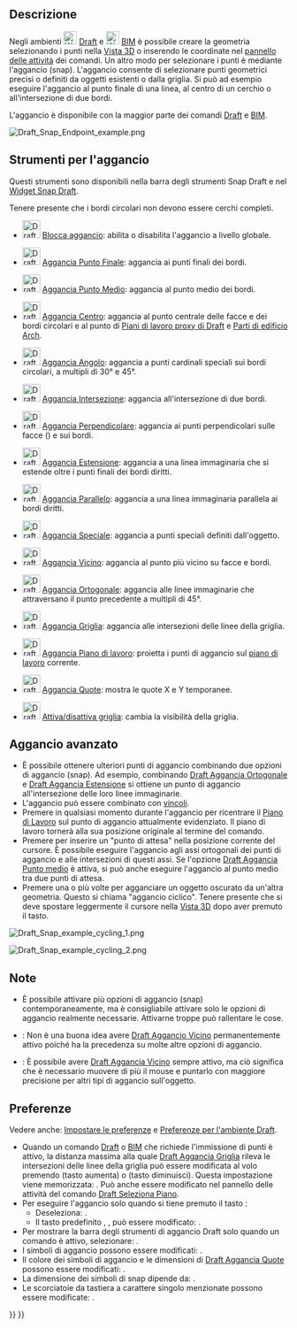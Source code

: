 <languages/>

{{Docnav/it
|[[Draft_snap_widget/it|Dispositivo aggancio]]
|[[Draft_Constrain/it|Vincolare]]
|[[Draft_Workbench/it|Draft]]
|IconL=
|IconR=
|IconC=Workbench_Draft.svg
}}

{{TOCright}}

<span id="Description"></span>
== Descrizione ==

Negli ambienti [[Image:Workbench_Draft.svg|24px]] [[Draft_Workbench/it|Draft]] e [[Image:Workbench_BIM.svg|24px]] [[BIM_Workbench/it|BIM]] è possibile creare la geometria selezionando i punti nella [[3D_view/it|Vista 3D]] o inserendo le coordinate nel [[Task_panel/it|pannello delle attività]] dei comandi. Un altro modo per selezionare i punti è mediante l'aggancio (snap). L'aggancio consente di selezionare punti geometrici precisi o definiti da oggetti esistenti o dalla griglia. Si può ad esempio eseguire l'aggancio al punto finale di una linea, al centro di un cerchio o all'intersezione di due bordi.

L'aggancio è disponibile con la maggior parte dei comandi [[Draft_Workbench/it|Draft]] e [[BIM_Workbench/it|BIM]].

[[Image:Draft_Snap_Endpoint_example.png]]
{{Caption|Aggancio al punto finale di un bordo}}

<span id="Snap_tools"></span>
== Strumenti per l'aggancio ==

Questi strumenti sono disponibili nella barra degli strumenti Snap Draft e nel [[Draft_snap_widget/it|Widget Snap Draft]].

Tenere presente che i bordi circolari non devono essere cerchi completi.

* [[Image:Draft_Snap_Lock.svg|32px]] [[Draft_Snap_Lock/it|Blocca aggancio]]: abilita o disabilita l'aggancio a livello globale.

* [[Image:Draft_Snap_Endpoint.svg|32px]] [[Draft_Snap_Endpoint/it|Aggancia Punto Finale]]: aggancia ai punti finali dei bordi.

* [[Image:Draft_Snap_Midpoint.svg|32px]] [[Draft_Snap_Midpoint/it|Aggancia Punto Medio]]: aggancia al punto medio dei bordi.

* [[Image:Draft_Snap_Center.svg|32px]] [[Draft_Snap_Center/it|Aggancia Centro]]: aggancia al punto centrale delle facce e dei bordi circolari e al punto {{PropertyData|Placement}} di [[Draft_WorkingPlaneProxy/it|Piani di lavoro proxy di Draft]] e [[Arch_BuildingPart/it|Parti di edificio Arch]].

* [[Image:Draft_Snap_Angle.svg|32px]] [[Draft_Snap_Angle/it|Aggancia Angolo]]: aggancia a punti cardinali speciali sui bordi circolari, a multipli di 30° e 45°.

* [[Image:Draft_Snap_Intersection.svg|32px]] [[Draft_Snap_Intersection/it|Aggancia Intersezione]]: aggancia all'intersezione di due bordi.

* [[Image:Draft_Snap_Perpendicular.svg|32px]] [[Draft_Snap_Perpendicular/it|Aggancia Perpendicolare]]: aggancia ai punti perpendicolari sulle facce ({{Version/it|0.21}}) e sui bordi.

* [[Image:Draft_Snap_Extension.svg|32px]] [[Draft_Snap_Extension/it|Aggancia Estensione]]: aggancia a una linea immaginaria che si estende oltre i punti finali dei bordi diritti.

* [[Image:Draft_Snap_Parallel.svg|32px]] [[Draft_Snap_Parallel/it|Aggancia Parallelo]]: aggancia a una linea immaginaria parallela ai bordi diritti.

* [[Image:Draft_Snap_Special.svg|32px]] [[Draft_Snap_Special/it|Aggancia Speciale]]: aggancia a punti speciali definiti dall'oggetto.

* [[Image:Draft_Snap_Near.svg|32px]] [[Draft_Snap_Near/it|Aggancia Vicino]]: aggancia al punto più vicino su facce e bordi.

* [[Image:Draft_Snap_Ortho.svg|32px]] [[Draft_Snap_Ortho/it|Aggancia Ortogonale]]: aggancia alle linee immaginarie che attraversano il punto precedente a multipli di 45°.

* [[Image:Draft_Snap_Grid.svg|32px]] [[Draft_Snap_Grid/it|Aggancia Griglia]]: aggancia alle intersezioni delle linee della griglia.

* [[Image:Draft_Snap_WorkingPlane.svg|32px]] [[Draft_Snap_WorkingPlane/it|Aggancia Piano di lavoro]]: proietta i punti di aggancio sul [[Draft_SelectPlane/it|piano di lavoro]] corrente.

* [[Image:Draft_Snap_Dimensions.svg|32px]] [[Draft_Snap_Dimensions/it|Aggancia Quote]]: mostra le quote X e Y temporanee.

* [[Image:Draft_ToggleGrid.svg|32px]] [[Draft_ToggleGrid/it|Attiva/disattiva griglia]]: cambia la visibilità della griglia.

<span id="Advanced_snapping"></span>
== Aggancio avanzato ==

* È possibile ottenere ulteriori punti di aggancio combinando due opzioni di aggancio (snap). Ad esempio, combinando [[Draft_Snap_Ortho/it|Draft Aggancia Ortogonale]] e [[Draft_Snap_Extension/it|Draft Aggancia Estensione]] si ottiene un punto di aggancio all'intersezione delle loro linee immaginarie.
* L'aggancio può essere combinato con [[Draft_Constrain/it|vincoli]].
* Premere {{KEY|D}} in qualsiasi momento durante l'aggancio per ricentrare il [[Draft_Snap_WorkingPlane/it|Piano di Lavoro]] sul punto di aggancio attualmente evidenziato. Il piano di lavoro tornerà alla sua posizione originale al termine del comando. {{Version/it|1.1}}
* Premere {{KEY|Q}} per inserire un "punto di attesa" nella posizione corrente del cursore. È possibile eseguire l'aggancio agli assi ortogonali dei punti di aggancio e alle intersezioni di questi assi. Se l'opzione [[Draft_Snap_Midpoint/it|Draft Aggancia Punto medio]] è attiva, si può anche eseguire l'aggancio al punto medio tra due punti di attesa.
* Premere {{KEY|`}} una o più volte per agganciare un oggetto oscurato da un'altra geometria. Questo si chiama "aggancio ciclico". Tenere presente che si deve spostare leggermente il cursore nella [[3D_view/it|Vista 3D]] dopo aver premuto il tasto.

[[Image:Draft_Snap_example_cycling_1.png]]
{{Caption|Ciclo di aggancio 1: il rettangolo rosso è stato creato per primo quindi ha priorità di aggancio. Senza il ciclo di aggancio non è possibile eseguire l'aggancio al rettangolo verde dove è sovrapposto al rettangolo rosso.}}

[[Image:Draft_Snap_example_cycling_2.png]]
{{Caption|Ciclo di aggancio 2: dopo aver utilizzato una volta il tasto del ciclo di aggancio il rettangolo verde riceve la priorità di aggancio. Ora è possibile eseguire l'aggancio al punto medio del bordo verde sovrapposto.}}

<span id="Notes"></span>
== Note ==

* È possibile attivare più opzioni di aggancio (snap) contemporaneamente, ma è consigliabile attivare solo le opzioni di aggancio realmente necessarie. Attivarne troppe può rallentare le cose.
* {{VersionMinus/it|1.0}}: Non è una buona idea avere [[Draft_Snap_Near/it|Draft Aggancio Vicino]] permanentemente attivo poiché ha la precedenza su molte altre opzioni di aggancio.
* {{Version/it|1.1}}: È possibile avere [[Draft_Snap_Near/it|Draft Aggancia Vicino]] sempre attivo, ma ciò significa che è necessario muovere di più il mouse e puntarlo con maggiore precisione per altri tipi di aggancio sull'oggetto.

<span id="Preferences"></span>
== Preferenze ==

Vedere anche: [[Preferences_Editor/it|Impostare le preferenze]] e [[Draft_Preferences/it|Preferenze per l'ambiente Draft]].

* Quando un comando [[Draft_Workbench/it|Draft]] o [[BIM_Workbench/it|BIM]] che richiede l'immissione di punti è attivo, la distanza massima alla quale [[Draft_Snap_Grid/it|Draft Aggancia Griglia]] rileva le intersezioni delle linee della griglia può essere modificata al volo premendo {{KEY|P}} (tasto aumenta) o {{KEY|M}} (tasto diminuisci). Questa impostazione viene memorizzata: {{MenuCommand|Strumenti → Modifica parametri... → BaseApp → Preferenze → Mod → Draft → snapRange}}. Può anche essere modificato nel pannello delle attività del comando [[Draft_SelectPlane/it|Draft Seleziona Piano]].
* Per eseguire l'aggancio solo quando si tiene premuto il tasto {{MenuCommand|Modificatore aggancio}}:
** Deseleziona: {{MenuCommand|Modifica → Preferenze... → Draft → Griglia e aggancio  → Aggancia sempre}}.
** Il tasto predefinito {{MenuCommand|Modificatore aggancio}}, {{KEY|Ctrl}}, può essere modificato: {{MenuCommand|Modifica → Preferenze... → Draft → Griglia e aggancio → Modificatore aggancio}}.
* Per mostrare la barra degli strumenti di aggancio Draft solo quando un comando è attivo, selezionare: {{MenuCommand|Modifica → Preferenze... → Draft → Interfaccia → Mostra solo la barra degli strumenti di aggancio Draft durante i comandi}}. {{Version/it|1.0}}
* I simboli di aggancio possono essere modificati: {{MenuCommand|Modifica → Preferenze... → Draft → Griglia e aggancio → Stile simbolo di aggancio}}.
* Il colore dei simboli di aggancio e le dimensioni di [[Draft_Snap_Dimensions/it|Draft Aggancia Quote]] possono essere modificati: {{MenuCommand|Modifica → Preferenze... → Draft → Griglia e aggancio → Colore simbolo di aggancio}}.
* La dimensione dei simboli di snap dipende da: {{MenuCommand|Modifica → Preferenze... → Visualizzazione → Vista 3D → Dimensione marcatore}}. {{Version/it|1.0}}
* Le scorciatoie da tastiera a carattere singolo menzionate possono essere modificate: {{MenuCommand|Modifica → Preferenze... → Draft → Interfaccia → Scorciatoie comando}}.


{{Docnav/it
|[[Draft_snap_widget/it|Dispositivo aggancio]]
|[[Draft_Constrain/it|Vincolare]]
|[[Draft_Workbench/it|Draft]]
|IconL=
|IconR=
|IconC=Workbench_Draft.svg
}}

{{Draft Tools navi{{#translation:}}}}
{{Userdocnavi{{#translation:}}}}
